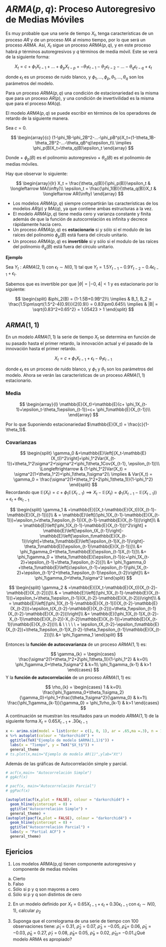 # $ARMA(p,q)$: Proceso Autoregresivo de Medias Móviles

Es muy probable que una serie de tiempo $X_t$, tenga características de un proceso $AR$ y de un proceso $MA$ al mismo tiempo, por lo que será un proceso $ARMA$. Así, $X_t$ sigue un proceso $ARMA(p,q)$, y en este proceso habrá $p$  términos autoregresivos y $q$   términos de media móvil. Este se verá de la siguiente forma: 

$$
X_t=c+ \phi_1X_{t-1}+...+\phi_pX_{t-p}+-\theta_1\epsilon_{t-1}-\theta_2\epsilon_{t-2}-...-\theta_q\epsilon_{t-q}+\epsilon_t
$$
  
donde $\epsilon_t$ es un proceso de ruido blanco, y $\phi_1,...,\phi_p,\theta_1,...,\theta_q$ son los parámetros del modelo.

Para un proceso $ARMA(p,q)$ una condición de estacionariedad es la misma que para un proceso $AR(p)$, y una condición de invertivilidad es la misma que para el proceso $MA(q)$.

El modelo $ARMA(p,q)$ se puede escribir en términos de los operadores de retardo de la siguiente manera.

Sea $c = 0$.

$$
\begin{array}{c}
(1-\phi_1B-\phi_2B^2-...-\phi_pB^p)X_t=(1-\theta_1B-\theta_2B^2-...-\theta_qB^q)\epsilon_t\\
\implies \phi_p(B)X_t=\theta_q(B)\epsilon_t
\end{array}
$$

Donde
+ $\phi_p(B)$ es el polinomio autoregresivo
+ $\theta_q(B)$ es el polinomio de medias móviles.

Hay que observar lo siguiente:

$$
\begin{array}{lr}
X_t = \frac{\theta_q(B)}{\phi_p(B)}\epsilon_t & \longleftarrow MA(\infty)\\
\epsilon_t = \frac{\phi_1(B)}{\theta_q(B)}X_t & \longleftarrow AR(\infty)
\end{array}
$$

+ Los modelos $ARMA(p,q)$ siempre compartirán las características de los modelos $AR(p)$ y $MA(q)$, ya que contiene ambas estructuras a la vez. 
+ El modelo $ARMA(p,q)$ tiene media cero y varianza constante y finita además de que la función de autocorrelación es infinita y decrece rápidamente hacia cero.    
+ Un proceso $ARMA(p,q)$ es **estacionario** si y sólo si el modulo de las raíces del polinomio $\phi_p(B)$ está fuera del círculo unitario.
+ Un proceso $ARMA(p,q)$ es **invertible** si y sólo si el modulo de las raíces del polinomio $\theta_q(B)$ está fuera del círculo unitario.

**Ejemplo**

Sea $Y_t: ARMA(2,1)$ con $\epsilon_t\sim N(0,1)$ tal que $Y_t = 1.5Y_{t-1}-0.9Y_{t-2}-0.4\epsilon_{t-1}+\epsilon_t$.

Sabemos que es invertible por que $|\theta| = |-0,4|<1$ y es estacionario por lo siguiente:

$$
\begin{split}
&\phi_2(B) = (1-1.5B+0.9B^2)\\
\implies & B_1, B_2 = \frac{1.5\pm\sqrt{1.5^2-4(0.9)}}{2(0.9)} = 0.83\pm0.645\\
\implies & |B| = \sqrt{0.83^2+0.65^2} = 1.05423 > 1
\end{split}
$$

## $ARMA(1,1)$

En un modelo $ARMA(1,1)$ la serie de tiempo $X_t$ se determina en función de su pasado hasta el primer retardo, la innovación actual y el pasado de la innovación hasta el primer retardo.     


$$
X_t=c+ \phi_1X_{t-1}+\epsilon_t-\theta_1\epsilon_{t-1}
$$

donde $\epsilon_t$ es un proceso de ruido blanco, y $\phi_1$ y $\theta_1$ son los parámetros del modelo. Ahora se verán las características de un proceso $ARMA(1,1)$ estacionario.

### Media

$$
\begin{array}{l}
\mathbb{E}(X_t)=\mathbb{E}(c+ \phi_1X_{t-1}+\epsilon_t-\theta_1\epsilon_{t-1})=c+ \phi_1\mathbb{E}(X_{t-1})\\
\end{array}
$$

Por lo que Suponiendo estacionariedad $\mathbb{E}(X_t) = \frac{c}{1-\theta_1}$.

### Covarianzas

$$
\begin{split}
\gamma_0 &=\mathbb{E}\left[(X_t-\mathbb{E}(X_t))^2\right]=\phi_1^2Var(X_{t-1})+\theta_1^2\sigma^2+\sigma^2+\phi_1\theta_1Cov(X_{t-1}, \epsilon_{t-1})\\
\Longleftrightarrow & (1-\phi_1^2)Var(X_t) = \sigma^2(1+\theta_1^2)+\phi_1\theta_1\sigma^2\\
\implies & Var(X_t) = \gamma_0 = \frac{\sigma^2(1+\theta_1^2+2\phi_1\theta_1)}{1-\phi_1^2}
\end{split}
$$
Recordando que $\mathbb{E}(X_t) = c+ \phi_1\mathbb{E}(X_{t-1}) \implies X_t-\mathbb{E}(X_t) = \phi_1(X_{t-1}-\mathbb{E}(X_{t-1}))+\epsilon_t+\theta\epsilon_{t-1}$

$$
\begin{split}
\gamma_1 & =\mathbb{E}[(X_t-\mathbb{E}(X_t))(X_{t-1}-\mathbb{E}(X_{t-1}))]\\
& = \mathbb{E}\left[(\phi_1(X_{t-1}-\mathbb{E}(X_{t-1}))+\epsilon_t+\theta_1\epsilon_{t-1})(X_{t-1}-\mathbb{E}(X_{t-1}))\right]\\
& = \mathbb{E}\left[\phi_1(X_{t-1}-\mathbb{E}(X_{t-1}))^2\right] + \mathbb{E}\left[\epsilon_tX_{t-1}\right]-\mathbb{E}\left[\epsilon_t\mathbb{E}(X_{t-1})\right]+\theta_1\mathbb{E}\left[\epsilon_{t-1}X_{t-1}\right]-\theta_1\mathbb{E}[\epsilon_{t-1}\mathbb{E}(X_{t-1})]\\
&= \phi_1\gamma_0+\theta_1\mathbb{E}[\epsilon_{t-1}X_{t-1}]\\
&= \phi_1\gamma_0 + \theta_1\mathbb{E}[\epsilon_{t-1}(c+\phi_1X_{t-2}+\epsilon_{t-1}+\theta_1\epsilon_{t-2})]\\
&= \phi_1\gamma_0 +\theta_1\mathbb{E}\left[c\epsilon_{t-1}+\epsilon_{t-1}\phi_1X_{t-2}+\epsilon_{t-1}^2+\theta_1\epsilon_{t-1}\epsilon_{t-2}\right]\\
&= \phi_1\gamma_0+\theta_1\sigma^2
\end{split}
$$

$$
\begin{split}
\gamma_2 & =\mathbb{E}[(X_t-\mathbb{E}(X_t))(X_{t-2}-\mathbb{E}(X_{t-2}))]\\
& = \mathbb{E}\left[(\phi_1(X_{t-1}-\mathbb{E}(X_{t-1}))+\epsilon_t+\theta_1\epsilon_{t-1})(X_{t-2}-\mathbb{E}(X_{t-2}))\right]\\
& = \mathbb{E}\left[(\phi_1(X_{t-1}-\mathbb{E}(X_{t-1}))(X_{t-2}-\mathbb{E}(X_{t-2}))+\epsilon_t(X_{t-2}-\mathbb{E}(X_{t-2}))+\theta_1\epsilon_{t-1}(X_{t-2}-\mathbb{E}(X_{t-2}))\right]\\
&= \mathbb{E}[\phi_1(X_{t-1}X_{t-2}-X_{t-1}\mathbb{E}(X_{t-2})-X_{t-2}\mathbb{E}(X_{t-1})+\mathbb{E}(X_{t-1})\mathbb{E}(X_{t-2}))\\
& \ \ \ \ \ + \epsilon_tX_{t-2}-\epsilon_t\mathbb{E}(X_{t-2})+\theta_1\epsilon_{t-1}X_{t-2}-\theta_1\epsilon_{t-1}\mathbb{E}(X_{t-2})]\\
&= \phi_1\gamma_1
\end{split}
$$

Entonces la **función de autocovarianza** de un proceso $ARMA(1,1)$ es:


$$  
\gamma_{k} =
\begin{cases}
\frac{\sigma^2(1+\theta_1^2+2\phi_1\theta_1)}{1-\phi_1^2} & k=0\\
\phi_1\gamma_0+\theta_1\sigma^2 & k=1\\
\phi_1\gamma_{k-1} & k>1
\end{cases}       
$$
Y la **función de autocorrelación** de un proceso $ARMA(1,1)$ es:

$$ 
\rho_{k} =
\begin{cases}
1 & k=0\\
\frac{\phi_1\gamma_0+\theta_1\sigma_2}{\gamma_0}=\phi_1+\frac{\theta_1\sigma^2}{\gamma_0} & k=1\\
\frac{\phi_1\gamma_{k-1}}{\gamma_0} = \phi_1\rho_{k-1} & k>1
\end{cases}       
$$
A continuación se muestran los resultados para un modelo $ARMA(1,1)$ de la siguiente forma $X_t=0.65X_{t-1}+.30\epsilon_{t-1}$

```r
x <- arima.sim(model = list(order = c(1, 0, 1), ar = .65,ma =.3), n = 100)
x %>% autoplot(colour = "darkorchid4") + 
  ggtitle(TeX("Ejemplo de modelo $ARMA(1,1)$")) +
  labs(x = "Tiempo", y = TeX("$X_t$")) +
  general_theme
# ts.plot(x,main="Ejemplo de modelo AR(1)",ylab="Xt")
```

Además de las gráficas de Autocorrelación simple y parcial.

```r
# acf(x,main= "Autocorrelación Simple")
# ggAcf(x)

# pacf(x, main="Autocorrelación Parcial")
# ggPacf(x)

(autoplot(acf(x,plot = FALSE), colour = "darkorchid4") + 
  geom_hline(yintercept = 0) +
  ggtitle("Autocorrelación Simple") +
  general_theme) + 
(autoplot(pacf(x,plot = FALSE), colour = "darkorchid4") + 
  geom_hline(yintercept = 0) +
  ggtitle("Autocorrelación Parcial") +
  labs(y = "Partial ACF") + 
  general_theme)
```

## Ejericios
1) Los modelos ARMA(p,q) tienen componente autoregresivo y componente de medias móviles
a. Cierto
b. Falso
c. Sólo si p y q son mayores a cero
d. Sólo si p y q son distintos de cero
2) En un modelo definido por $X_t=0.65X_{t-1}+\epsilon_t+0.30\epsilon_{t-1}$ con $\epsilon_t\sim N(0,1)$, calcular $\rho_2$
3. Suponga que el correlograma de una serie de tiempo con 100 observaciones tiene: $\hat\rho_1$ = 0.31, $\hat\rho_2$ = 0.07, $\hat\rho_3$ = −0.05, $\hat\rho_4$= 0.06, $\hat\rho_5$ = −0.03, $\hat\rho_6$ = 0.27, $\hat\rho_7$ = 0.08, $\hat\rho_8$= 0.05, $\hat\rho_9$ = 0.02, $\hat\rho_10$= −0.01.¿Qué modelo ARMA es
apropiado?

